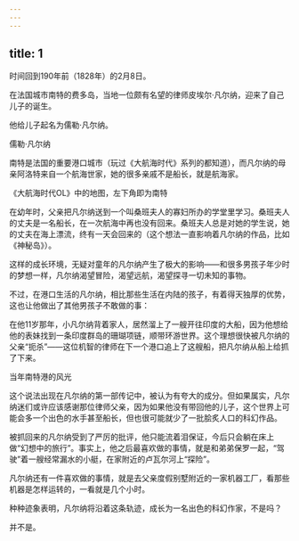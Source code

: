 ```yaml
---
---
---
```

title: 1
---



时间回到190年前（1828年）的2月8日。

在法国城市南特的费多岛，当地一位颇有名望的律师皮埃尔·凡尔纳，迎来了自己儿子的诞生。

他给儿子起名为儒勒·凡尔纳。

儒勒·凡尔纳



南特是法国的重要港口城市（玩过《大航海时代》系列的都知道），而凡尔纳的母亲阿洛特来自一个航海世家，她的很多亲戚不是船长，就是航海家。

《大航海时代OL》中的地图，左下角即为南特



在幼年时，父亲把凡尔纳送到一个叫桑班夫人的寡妇所办的学堂里学习。桑班夫人的丈夫是一名船长，在一次航海中再也没有回来。桑班夫人总是对她的学生说，她的丈夫在海上漂流，终有一天会回来的（这个想法一直影响着凡尔纳的作品，比如《神秘岛》）。

这样的成长环境，无疑对童年的凡尔纳产生了极大的影响——和很多男孩子年少时的梦想一样，凡尔纳渴望冒险，渴望远航，渴望探寻一切未知的事物。

不过，在港口生活的凡尔纳，相比那些生活在内陆的孩子，有着得天独厚的优势，这也让他做出了其他男孩子不敢做的事：

在他11岁那年，小凡尔纳背着家人，居然溜上了一艘开往印度的大船，因为他想给他的表妹找到一条印度群岛的珊瑚项链，顺带环游世界。这个理想很快被凡尔纳的父亲“扼杀”——这位机智的律师在下一个港口追上了这艘船，把凡尔纳从船上给抓了下来。

当年南特港的风光



这个说法出现在凡尔纳的第一部传记中，被认为有夸大的成分。但如果属实，凡尔纳迷们或许应该感谢那位律师父亲，因为如果他没有带回他的儿子，这个世界上可能会多一个出色的水手甚至船长，但也很可能就少了一批脍炙人口的科幻作品。

被抓回来的凡尔纳受到了严厉的批评，他只能流着泪保证，今后只会躺在床上做“幻想中的旅行”。事实上，他之后最喜欢做的事情，就是和弟弟保罗一起，“驾驶”着一艘经常漏水的小艇，在家附近的卢瓦尔河上“探险”。

凡尔纳还有一件喜欢做的事情，就是去父亲度假别墅附近的一家机器工厂，看那些机器是怎样运转的，一看就是几个小时。

种种迹象表明，凡尔纳将沿着这条轨迹，成长为一名出色的科幻作家，不是吗？

并不是。